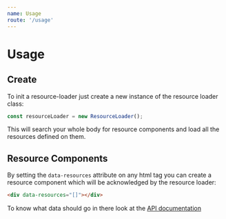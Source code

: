 ```yaml
---
name: Usage
route: '/usage'
---
```


# Usage

## Create
To init a resource-loader just create a new instance of the resource loader class:
```javascript
const resourceLoader = new ResourceLoader();
```

This will search your whole body for resource components and load all the resources defined on them.

## Resource Components
By setting the `data-resources` attribute on any html tag you can create a resource component which will be acknowledged by the resource loader:
```html
<div data-resources="[]"></div>
```

To know what data should go in there look at the [API documentation](/api)
